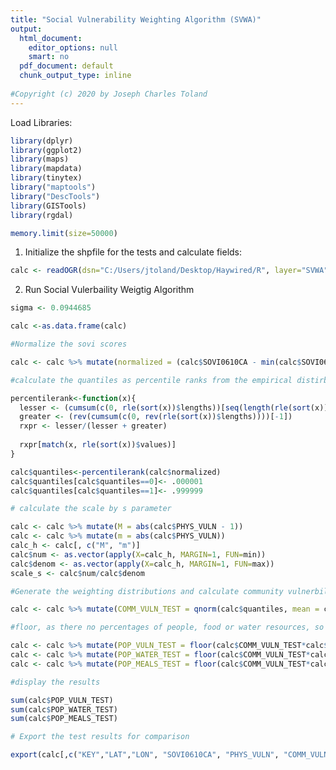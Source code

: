 ---
title: "Social Vulnerability Weighting Algorithm (SVWA)"
output:
  html_document:
    editor_options: null
    smart: no
  pdf_document: default
  chunk_output_type: inline
  
#Copyright (c) 2020 by Joseph Charles Toland
---
Load Libraries:
```{r message=F, warning=F}
library(dplyr)
library(ggplot2)
library(maps)
library(mapdata)
library(tinytex)
library("maptools")
library("DescTools")
library(GISTools)
library(rgdal)

memory.limit(size=50000)
```
1. Initialize the shpfile for the tests and calculate fields: 
```{r}
calc <- readOGR(dsn="C:/Users/jtoland/Desktop/Haywired/R", layer="SVWA")
```
2. Run Social Vulerbaility Weigtig Algorithm 
```{r}
sigma <- 0.0944685

calc <-as.data.frame(calc)

#Normalize the sovi scores

calc <- calc %>% mutate(normalized = (calc$SOVI0610CA - min(calc$SOVI0610CA))/(max(calc$SOVI0610CA)- min(calc$SOVI0610CA)))

#calculate the quantiles as percentile ranks from the empirical distirbution

percentilerank<-function(x){
  lesser <- (cumsum(c(0, rle(sort(x))$lengths))[seq(length(rle(sort(x))$lengths))])
  greater <- (rev(cumsum(c(0, rev(rle(sort(x))$lengths))))[-1])
  rxpr <- lesser/(lesser + greater)
  
  rxpr[match(x, rle(sort(x))$values)]
}

calc$quantiles<-percentilerank(calc$normalized)
calc$quantiles[calc$quantiles==0]<- .000001
calc$quantiles[calc$quantiles==1]<- .999999

# calculate the scale by s parameter

calc <- calc %>% mutate(M = abs(calc$PHYS_VULN - 1))
calc <- calc %>% mutate(m = abs(calc$PHYS_VULN))
calc_h <- calc[, c("M", "m")]
calc$num <- as.vector(apply(X=calc_h, MARGIN=1, FUN=min))
calc$denom <- as.vector(apply(X=calc_h, MARGIN=1, FUN=max))
scale_s <- calc$num/calc$denom

#Generate the weighting distributions and calculate community vulnerbility

calc <- calc %>% mutate(COMM_VULN_TEST = qnorm(calc$quantiles, mean = calc$PHYS_VULN, sd = sigma*scale_s)) 

#floor, as there no percentages of people, food or water resources, so there is an integer threshold

calc <- calc %>% mutate(POP_VULN_TEST = floor(calc$COMM_VULN_TEST*calc$POP)) 
calc <- calc %>% mutate(POP_WATER_TEST = floor(calc$COMM_VULN_TEST*calc$POP *3))  
calc <- calc %>% mutate(POP_MEALS_TEST = floor(calc$COMM_VULN_TEST*calc$POP*2))

#display the results

sum(calc$POP_VULN_TEST)
sum(calc$POP_WATER_TEST)
sum(calc$POP_MEALS_TEST)

```

```{r}
# Export the test results for comparison

export(calc[,c("KEY","LAT","LON", "SOVI0610CA", "PHYS_VULN", "COMM_VULN_TEST", "POP_VULN_TEST", "POP_WATER_TEST", "POP_MEALS_TEST", "POP")], "TEST.dbf", format = "dbf")
```


